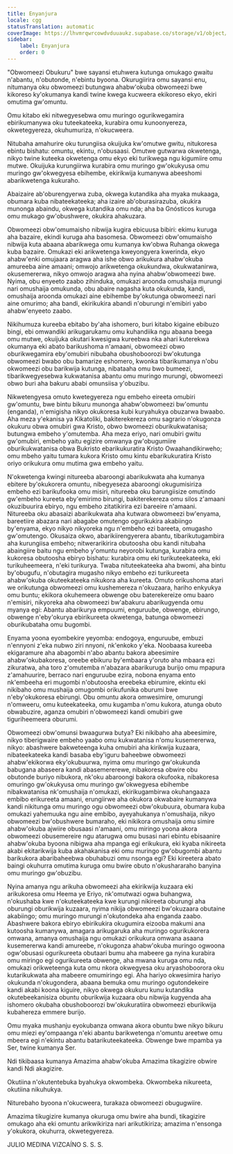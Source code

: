 ```yaml
---
title: Enyanjura
locale: cgg
statusTranslation: automatic
coverImage: https://lhvmrqwrcowdvduuaukz.supabase.co/storage/v1/object/public/strapi-uploads/small_cover-educacion-fundamental.webp-2d51a7828a2b1309555be27f7e2a61a0.webp
sidebar:
    label: Enyanjura
    order: 0
---
```

"Obwomeezi Obukuru" bwe sayansi etuhwera kutunga omukago gwaitu n'abantu, n'obutonde, n'ebintu byoona. Okurugiirira omu sayansi enu, nitumanya oku obwomeezi butungwa ahabw'okuba obwomeezi bwe kikoreso ky'okumanya kandi twine kwega kucweera ekikoreso ekyo, ekiri omutima gw'omuntu.

Omu kitabo eki nitwegyesebwa omu muringo ogurikwegamira ebirikumanywa oku tuteekateeka, kurabira omu kunoonyereza, okwetegyereza, okuhumuriza, n'okucweera.

Nitubaha amahurire oku turungiisa okuijuka kw'omutwe gwitu, nitukoresa ebintu bishatu: omuntu, ekintu, n'obusaasi. Omutwe gutwarwa okwetenga, nikyo twine kuteeka okwetenga omu ekyo eki turikwega ngu kigumiire omu mutwe. Okuijuka kurungiirwa kurabira omu muringo gw'okukyusa omu muringo gw'okwegyesa ebihembe, ekirikwija kumanywa abeeshomi abarikwetenga kukuraho.

Abaizaire ab'oburengyerwa zuba, okwega kutandika aha myaka mukaaga, obumara kuba nibateekateeka; aha izaire ab'oburasirazuba, okukira munonga abaindu, okwega kutandika omu nda; aha ba Gnósticos kuruga omu mukago gw'obushwere, okukira ahakuzara.

Obwomeezi obw'omumaisho nibwija kugira ebicuusa bibiri: ekimu kuruga aha bazaire, ekindi kuruga aha basomesa. Obwomeezi obw'omumaisho nibwija kuta abaana abarikwega omu kumanya kw'obwa Ruhanga okwega kuba bazaire. Omukazi eki arikwetenga kweyongyera kwerinda, ekyo ahabw'enki omujaara aragwa aha ishe obwo arikukura ahabw'okuba amureeba aine amaani; omwojo arikwetenga okukundwa, okukwatanirwa, okusemererwa, nikyo omwojo aragwa aha nyina ahabw'obwomeezi bwe. Nyima, obu enyeeto zaabo zihinduka, omukazi aroonda omushaija murungi nari omushaija omukunda, obu abaire nagasha kuta okukunda, kandi, omushaija aroonda omukazi aine ebihembe by'okutunga obwomeezi nari aine omurimo; aha bandi, ekirikukira abandi n'oburungi n'emibiri yabo ahabw'enyeeto zaabo.

Nikihumuza kureeba ebitabo by'aha ishomero, buri kitabo kigaine ebibuzo bingi, ebi omwandiki arikugarukamu omu kuhandiika ngu abaana beega omu mutwe, okuijuka okutari kwesigwa kureebwa nka ahari kuterekwa okumanya eki abato barikushoma n'amaani, obwomeezi obwo oburikwegamira eby'omubiri nibubaha obushoboorozi bw'okutunga obwomeezi bwabo obu bamarize eshomero, kwonka tibarikumanya n'obu okwomeezi obu barikwija kutunga, nibataaha omu bwo bumeezi, tibarikwegyesebwa kukwatanisa abantu omu muringo murungi, obwomeezi obwo buri aha bakuru ababi omunsiisa y'obuzibu.

Nikwetengyesa omuto kwetegyereza ngu embeho eireeta omubiri gw'omuntu, bwe bintu bikuru munonga ahabw'obwomeezi bw'omuntu (enganda), n'emigisha nikyo okukoresa kubi kuryahukya obuzarwa bwaabo. Aha meza y'ekanisa ya Kikatoliki, bakiterekereza omu sagrario n'okugonza okukuru obwa omubiri gwa Kristo, obwo bwomeezi oburikukwatanisa; butungwa embeho y'omutemba. Aha meza eriyo, nari omubiri gwitu gw'omubiri, embeho yaitu egizire omwanya gw'obugumiire oburikukwatanisa obwa Bukristo ebarikukuratira Kristo Owaahandikirweho; omu mbeho yaitu tumara kukora Kristo omu kintu ebarikukuratira Kristo oriyo orikukura omu mutima gwa embeho yaitu.

N'okwetenga kwingi nitureeba abaroongi abarikukwata aha kumanya ebitere by'okukorera omuntu, nibegyeseza abaroongi okugumisiriza embeho ezi barikufooka omu misiri, nitureeba oku barungiisize omutindo gw'embeho kureeta eby'emirimo birungi, bakiterekereza omu silos z'amaani okuzibuurira ebiryo, ngu embeho zitatikirira ezi bareeire n'amaani. Nitureeba oku abasaizi abarikukwata aha kutwara obwomeezi bw'enyama, bareetiire abazara nari abagabe omutengo ogurikukira akabiingo by'enyama, ekyo nikyo nikyoreka ngu n'embeho ezi bareeta, omugasho gw'omutengo. Okusaiza okwo, abarikiirengyerera abantu, tibarikutugambira aha kurungiisa embeho; nitwerarikirira obutoosha obu kandi nitubaha abaingiire baitu ngu embeho y'omuntu neyorobi kutunga, kurabira omu kukoresa obutoosha ebiryo bishatu: kurabira omu eki turikuteekateeka, eki turikuheemeera, n'eki turikurya. Twaba nituteekateeka aha bwomi, aha bintu by'obugufu, n'obutagira mugasho nikyo embeho ezi turikureeta ahabw'okuba okuteekateeka nikukora aha kureeta. Omuto orikushoma atari we orikutunga obwomeezi omu kushemereza n'okuzaara, hariho enkyukya omu buntu; ekikora okuhemeera obwenge obu baterekereize omu baaro n'emisiri, nikyoreka aha obwomeezi bw'abakuru abarikugyenda omu myanya egi: Abantu abarikurya empuumi, enguruube, obwenge, ebirungo, obwenge n'eby'okurya ebirikureeta okwetenga, batunga obwomeezi oburikubataha omu bugombi.

Enyama yoona eyombekire yeyomba: endogoya, enguruube, embuzi n'ennyoni z'eka nubwo ziri nnyoni, nk'enkoko y'eka. Noobaasa kureeba ekigaramure aha abagombi n'abo abantu bakora abeesimire ahabw'okubakoresa, oreebe ebikuru by'embaara y'oruto aha mbaara ezi zikuratwa, aha toro z'omutemba n'abazara abarikuruga burijo omu mpapura z'amahuurire, berraco nari enguruube ezira, nobona enyama ento nk'embeeha eri mugombi n'obutoosha ereebeka ebirumire, ekintu eki nikibaho omu mushaija omugombi orikufunika oburumi bwe n'eby'okukoresa ebirungi. Obu omuntu akora omwesimire, omurungi n'omweeru, omu kuteekateeka, omu kugamba n'omu kukora, atunga obuto obwabuzire, aganza omubiri n'obwomeezi kandi omubiri gwe tiguriheemeera oburumi.

Obwomeezi obw'omunsi bwaagurwa butya? Eki nikibaho aha abeesimire, nikyo tiberigwaire embeho yaabo omu kukwatanisa n'omu kusemererwa, nikyo: abashwere bakweteenga kuha omubiri aha kirikwija kuzaara, nibateekateeka kandi basaba eby'iguru baheebwe obwomeezi ahabw'ekikorwa eky'okubuurwa, nyima omu muringo gw'okukunda babugana abaseera kandi abasemererewe, nibakoresa obwire obu obutonde buriyo nibukora, nk'oku abaroongi bakora okufooka, nibakoresa omuringo gw'okukyusa omu muringo gw'okwegyesa ebihembe nibakwatanisa nk'omushaija n'omukazi, ekirikugambirwa okuhangaaza embibo erikureeta amaani, erungiirwe aha okukora okwabaire kumanywa kandi nikitunga omu muringo ogu obwomeezi obw'okubuura, obumara kuba omukazi yahemuuka ngu aine embibo, ayeyahukanya n'omushaija, nikyo obwomeezi bw'obushwere bumaraho, eki nikikora omushaija omu simire ahabw'okuba ajwiire obusaasi n'amaani, omu miringo yoona akora obwomeezi obusemereire ngu atarugwa omu busasi nari ebintu ebisaanire ahabw'okuba byoona nibigwa aha mpanga egi erikukura, eki kyaba nikireeta akabi ekitarikwija kuba akahakanisa eki omu muringo gw'obugombi abantu barikukora abaribaheebwa obuhabuzi omu nsonga egi? Eki kireetera abato baingi okuhurra omutima kuruga omu bwire obuto n'okushararaho banyina omu muringo gw'obuzibu.

Nyina amanya ngu arikuha obwomeezi aha ekirikwija kuzaara eki arikukoresa omu Heema ye Eriyo, nk'omutwazi ogwa buhangwa, n'okushaba kwe n'okuteekateeka kwe kurungi nikireeta oburungi aha oburungi oburikwija kuzaara, nyima nikija obwomeezi bw'okuzaara obutaine akabiingo; omu muringo murungi n'okutondeka aha enganda zaabo. Abashwere bakora ebiryo ebirikukira okugumira eizooba makumi ana kutoosha kumanywa, amagara arikugaruka aha muringo ogurikukorera omwana, amanya omushaija ngu omukazi orikukura omwana asaana kusemererwa kandi amureebe, n'okugonza ahabw'okuba muringo ogwoona ogw'obusasi ogurikureeta obutaari bumu aha mabeere ga nyina kurabira omu miringo egi ogurikureeta obwenge, aha mwana kuruga omu nda, omukazi orikweteenga kuta omu nkora okwegyesa oku aryashoboorora oku kutarikukwata aha mabeere omumiringo egi. Aha hariyo okwesimira hariyo okukunda n'okugondera, abaana bemuka omu muringo ogutondekeire kandi akabi koona kiguire, nikyo okwega okukuru kunu kutandika okutebeekanisiza obuntu oburikwija kuzaara obu nibwija kugyenda aha ishomero okubaha obushoboorozi bw'okukuratiira obwomeezi eburikwija kubahereza emmere burijo.

Omu myaka mushanju eyokubanza omwana akora obuntu bwe nikyo bikuru omu miezi ey'ompaanga n'eki abantu barikwetenga n'omuntu areetwe omu mbeera egi n'ekintu abantu batarikuteekateeka. Obwenge bwe mpamba ya Ser, twine kumanya Ser.

Ndi tikibaasa kumanya Amazima ahabw'okuba Amazima tikagizire obwire kandi Ndi akagizire.

Okutiina n'okutentebuka byahukya okwombeka. Okwombeka nikureeta, okutiina nikuhukya.

Niturebaho byoona n'okucweera, turakaza obwomeezi obugugwiire.

Amazima tikugizire kumanya okuruga omu bwire aha bundi, tikagizire omukago aha eki omuntu arikwikiriza nari arikutikiriza; amazima n'ensonga y'okukora, okuhurra, okwetegyereza.

JULIO MEDINA VIZCAÍNO
S. S. S.

